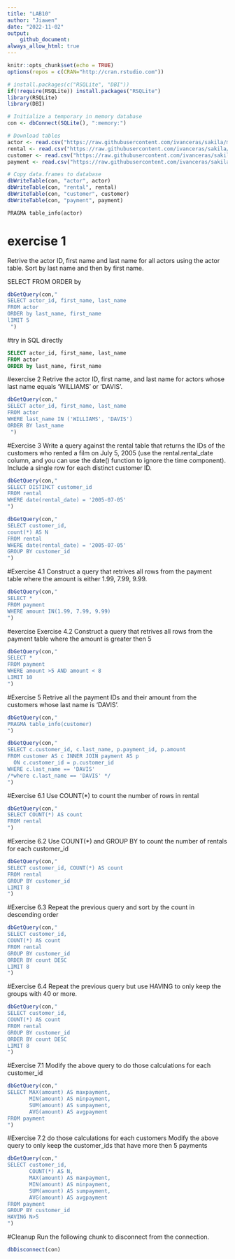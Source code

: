 ```yaml
---
title: "LAB10"
author: "Jiawen"
date: "2022-11-02"
output: 
    github_document:
always_allow_html: true
---
```


```r
knitr::opts_chunk$set(echo = TRUE)
options(repos = c(CRAN="http://cran.rstudio.com"))
```

```r
# install.packages(c("RSQLite", "DBI"))
if(!require(RSQLite)) install.packages("RSQLite")
library(RSQLite)
library(DBI)
```

```r
# Initialize a temporary in memory database
con <- dbConnect(SQLite(), ":memory:")

# Download tables
actor <- read.csv("https://raw.githubusercontent.com/ivanceras/sakila/master/csv-sakila-db/actor.csv")
rental <- read.csv("https://raw.githubusercontent.com/ivanceras/sakila/master/csv-sakila-db/rental.csv")
customer <- read.csv("https://raw.githubusercontent.com/ivanceras/sakila/master/csv-sakila-db/customer.csv")
payment <- read.csv("https://raw.githubusercontent.com/ivanceras/sakila/master/csv-sakila-db/payment_p2007_01.csv")

# Copy data.frames to database
dbWriteTable(con, "actor", actor)
dbWriteTable(con, "rental", rental)
dbWriteTable(con, "customer", customer)
dbWriteTable(con, "payment", payment)
```

```sql
PRAGMA table_info(actor)
```

# exercise 1 
Retrive the actor ID, first name and last name for all actors using the actor table. Sort by last name and then by first name.

SELECT
FROM
ORDER by
```r
dbGetQuery(con,"
SELECT actor_id, first_name, last_name
FROM actor
ORDER by last_name, first_name
lIMIT 5
 ")
```

#try in SQL directly
```sql
SELECT actor_id, first_name, last_name
FROM actor
ORDER by last_name, first_name
```

#exercise 2 
Retrive the actor ID, first name, and last name for actors whose last name equals ‘WILLIAMS’ or ‘DAVIS’.
```r
dbGetQuery(con,"
SELECT actor_id, first_name, last_name
FROM actor
WHERE last_name IN ('WILLIAMS', 'DAVIS')
ORDER BY last_name
 ")
```

#Exercise 3
Write a query against the rental table that returns the IDs of the customers who rented a film on July 5, 2005 (use the rental.rental_date column, and you can use the date() function to ignore the time component). Include a single row for each distinct customer ID.
```r
dbGetQuery(con,"
SELECT DISTINCT customer_id
FROM rental
WHERE date(rental_date) = '2005-07-05'
")
```

```r
dbGetQuery(con,"
SELECT customer_id,
count(*) AS N
FROM rental
WHERE date(rental_date) = '2005-07-05'
GROUP BY customer_id
")
```

#Exercise 4.1
Construct a query that retrives all rows from the payment table where the amount is either 1.99, 7.99, 9.99.
```r
dbGetQuery(con,"
SELECT *
FROM payment
WHERE amount IN(1.99, 7.99, 9.99)
")
```

#exercise Exercise 4.2
Construct a query that retrives all rows from the payment table where the amount is greater then 5
```r
dbGetQuery(con,"
SELECT *
FROM payment
WHERE amount >5 AND amount < 8
LIMIT 10
")
```

#Exercise 5
Retrive all the payment IDs and their amount from the customers whose last name is ‘DAVIS’.
```r
dbGetQuery(con,"
PRAGMA table_info(customer)
")
```

```r
dbGetQuery(con,"
SELECT c.customer_id, c.last_name, p.payment_id, p.amount
FROM customer AS c INNER JOIN payment AS p
  ON c.customer_id = p.customer_id
WHERE c.last_name == 'DAVIS'
/*where c.last_name == 'DAVIS' */
")
```

#Exercise 6.1
Use COUNT(*) to count the number of rows in rental
```r
dbGetQuery(con,"
SELECT COUNT(*) AS count
FROM rental
")
```

#Exercise 6.2
Use COUNT(*) and GROUP BY to count the number of rentals for each customer_id
```r
dbGetQuery(con,"
SELECT customer_id, COUNT(*) AS count
FROM rental
GROUP BY customer_id
LIMIT 8
")
```

#Exercise 6.3
Repeat the previous query and sort by the count in descending order
```r
dbGetQuery(con,"
SELECT customer_id,
COUNT(*) AS count
FROM rental
GROUP BY customer_id
ORDER BY count DESC
LIMIT 8
")
```

#Exercise 6.4
Repeat the previous query but use HAVING to only keep the groups with 40 or more.
```r
dbGetQuery(con,"
SELECT customer_id,
COUNT(*) AS count
FROM rental
GROUP BY customer_id
ORDER BY count DESC
LIMIT 8
")
```

#Exercise 7.1
Modify the above query to do those calculations for each customer_id
```r
dbGetQuery(con,"
SELECT MAX(amount) AS maxpayment,
       MIN(amount) AS minpayment,
       SUM(amount) AS sumpayment,
       AVG(amount) AS avgpayment
FROM payment
")
```

#Exercise 7.2
do those calculations for each customers 
Modify the above query to only keep the customer_ids that have more then 5 payments
```r
dbGetQuery(con,"
SELECT customer_id,
       COUNT(*) AS N,
       MAX(amount) AS maxpayment,
       MIN(amount) AS minpayment,
       SUM(amount) AS sumpayment,
       AVG(amount) AS avgpayment
FROM payment
GROUP BY customer_id
HAVING N>5
")
```

#Cleanup
Run the following chunk to disconnect from the connection.
```r
dbDisconnect(con)
```
